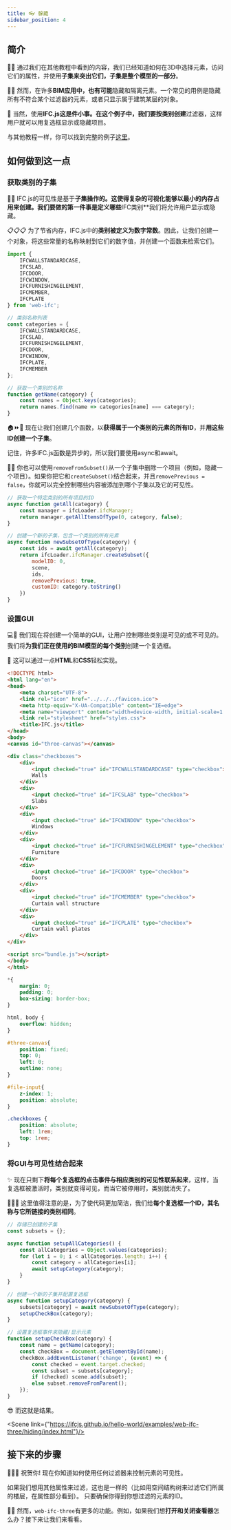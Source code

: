 ```yaml
---
title: 👓 躲藏
sidebar_position: 4
---
```



## 简介

👩‍🏫
通过我们在其他教程中看到的内容，我们已经知道如何在3D中选择元素，访问它们的属性，并使用**子集来突出它们，子集是整个模型的一部分**。

🚪🧱
然而，在许多**BIM应用中，也有可能**隐藏和隔离元素。一个常见的用例是隐藏所有不符合某个过滤器的元素，或者只显示属于建筑某层的对象。

🍰 当然，使用**IFC.js这是件小事。在这个例子中，我们要按类别创建**过滤器，这样用户就可以用复选框显示或隐藏项目。

<IfcCard>
与其他教程一样，你可以找到完整的例子<a href="https://github.com/IFCjs/hello-world/tree/main/examples/web-ifc-three/hiding">这里</a>。
</IfcCard>


## 如何做到这一点

### 获取类别的子集

👩‍🏫
IFC.js的可见性是基于**子集操作的。这使得复杂的可视化能够以最小的内存占用来创建。我们要做的第一件事是定义哪些**IFC类别**我们将允许用户显示或隐藏。

📋📋📋
为了节省内存，IFC.js中的**类别被定义为数字常数**。因此，让我们创建一个对象，将这些常量的名称映射到它们的数字值，并创建一个函数来检索它们。

```js
import {
    IFCWALLSTANDARDCASE,
    IFCSLAB,
    IFCDOOR,
    IFCWINDOW,
    IFCFURNISHINGELEMENT,
    IFCMEMBER,
    IFCPLATE
} from 'web-ifc';

// 类别名称列表
const categories = {
    IFCWALLSTANDARDCASE,
    IFCSLAB,
    IFCFURNISHINGELEMENT,
    IFCDOOR,
    IFCWINDOW,
    IFCPLATE,
    IFCMEMBER
};

// 获取一个类别的名称
function getName(category) {
    const names = Object.keys(categories);
    return names.find(name => categories[name] === category);
}
```

🏠⏩🚪
现在让我们创建几个函数，以**获得属于一个类别的元素的所有ID**，并**用这些ID创建一个子集**。

<IfcAlert>
    记住，许多IFC.js函数是异步的，所以我们要使用async和await。
</IfcAlert>

👩‍🏫
你也可以使用`removeFromSubset()`从一个子集中删除一个项目（例如，隐藏一个项目）。如果你把它和`createSubset()`结合起来，并且`removePrevious = false`，你就可以完全控制哪些内容被添加到哪个子集以及它的可见性。


```js
// 获取一个特定类别的所有项目的ID
async function getAll(category) {
	const manager = ifcLoader.ifcManager;
    return manager.getAllItemsOfType(0, category, false);
}

// 创建一个新的子集，包含一个类别的所有元素
async function newSubsetOfType(category) {
    const ids = await getAll(category);
    return ifcLoader.ifcManager.createSubset({
        modelID: 0,
        scene,
        ids,
        removePrevious: true,
        customID: category.toString()
    })
}
```

### 设置GUI

💻🧑
我们现在将创建一个简单的GUI，让用户控制哪些类别是可见的或不可见的。我们将**为我们正在使用的BIM模型的每个类别**创建一个复选框。

💅
这可以通过一点**HTML**和**CSS**轻松实现。

```html
<!DOCTYPE html>
<html lang="en">
<head>
    <meta charset="UTF-8">
    <link rel="icon" href="../../../favicon.ico">
    <meta http-equiv="X-UA-Compatible" content="IE=edge">
    <meta name="viewport" content="width=device-width, initial-scale=1.0">
    <link rel="stylesheet" href="styles.css">
    <title>IFC.js</title>
</head>
<body>
<canvas id="three-canvas"></canvas>

<div class="checkboxes">
    <div>
        <input checked="true" id="IFCWALLSTANDARDCASE" type="checkbox">
        Walls
    </div>
    <div>
        <input checked="true" id="IFCSLAB" type="checkbox">
        Slabs
    </div>
    <div>
        <input checked="true" id="IFCWINDOW" type="checkbox">
        Windows
    </div>
    <div>
        <input checked="true" id="IFCFURNISHINGELEMENT" type="checkbox">
        Furniture
    </div>
    <div>
        <input checked="true" id="IFCDOOR" type="checkbox">
        Doors
    </div>
    <div>
        <input checked="true" id="IFCMEMBER" type="checkbox">
        Curtain wall structure
    </div>
    <div>
        <input checked="true" id="IFCPLATE" type="checkbox">
        Curtain wall plates
    </div>
</div>

<script src="bundle.js"></script>
</body>
</html>
```

```css
*{
    margin: 0;
    padding: 0;
    box-sizing: border-box;
}

html, body {
    overflow: hidden;
}

#three-canvas{
    position: fixed;
    top: 0;
    left: 0;
    outline: none;
}

#file-input{
    z-index: 1;
    position: absolute;
}

.checkboxes {
    position: absolute;
    left: 1rem;
    top: 1rem;
}
```
### 将GUI与可见性结合起来

✨
现在只剩下**将每个复选框的点击事件与相应类别的可见性联系起来**，这样，当复选框被激活时，类别就变得可见，而当它被停用时，类别就消失了。

🎨👨‍🎨
这里值得注意的是，为了使代码更加简洁，我们给**每个复选框一个ID，其名称与它所链接的类别相同**。

```js
// 存储已创建的子集
const subsets = {};

async function setupAllCategories() {
	const allCategories = Object.values(categories);
	for (let i = 0; i < allCategories.length; i++) {
		const category = allCategories[i];
		await setupCategory(category);
	}
}

// 创建一个新的子集并配置复选框
async function setupCategory(category) {
	subsets[category] = await newSubsetOfType(category);
	setupCheckBox(category);
}

// 设置复选框事件来隐藏/显示元素
function setupCheckBox(category) {
	const name = getName(category);
	const checkBox = document.getElementById(name);
	checkBox.addEventListener('change', (event) => {
		const checked = event.target.checked;
		const subset = subsets[category];
		if (checked) scene.add(subset);
		else subset.removeFromParent();
	});
}
```

😎 而这就是结果。

<Scene link={"https://ifcjs.github.io/hello-world/examples/web-ifc-three/hiding/index.html"}/>

## 接下来的步骤

🎉🎉🎉
祝贺你! 现在你知道如何使用任何过滤器来控制元素的可见性。

<IfcAlert>
如果我们想用其他属性来过滤，这也是一样的（比如用空间结构树来过滤它们所属的楼层，在属性部分看到）。 只要确保你得到你想过滤的元素的ID。
</IfcAlert>

👩‍🏫
然而，`web-ifc-three`有更多的功能。例如，如果我们想**打开和关闭查看器**怎么办？接下来让我们来看看。